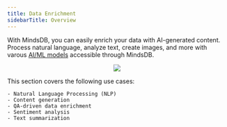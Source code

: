 ```yaml
---
title: Data Enrichment
sidebarTitle: Overview
---
```


With MindsDB, you can easily enrich your data with AI-generated content. Process natural language, analyze text, create images, and more with varous [AI/ML models](/integrations/ai-overview) accessible through MindsDB.

<p align="center">
  <img src="/assets/use_cases/data_enrichment.png" />
</p>

This section covers the following use cases:
    
    - Natural Language Processing (NLP)
    - Content generation
    - QA-driven data enrichment
    - Sentiment analysis
    - Text summarization
